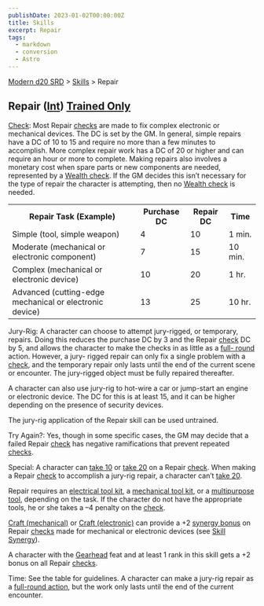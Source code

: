 ```yaml
---
publishDate: 2023-01-02T00:00:00Z
title: Skills
excerpt: Repair
tags:
  - markdown
  - conversion
  - Astro
---
```


[Modern d20 SRD](/#modernD20) > [Skills](modern-d20-srd-skills-index) > Repair

## Repair ([Int](modern-d20-srd-basics-ability-scores)) [Trained Only](modern-d20-srd-skills-skill-basics)

[Check](modern-d20-srd-skills-skill-basics-php#skill-check-index): Most Repair
[checks](modern-d20-srd-skills-skill-basics-php#skill-check-index) are made to
fix complex electronic or mechanical devices. The DC is set by the GM. In
general, simple repairs have a DC of 10 to 15 and require no more than a few
minutes to accomplish. More complex repair work has a DC of 20 or higher and
can require an hour or more to complete. Making repairs also involves a
monetary cost when spare parts or new components are needed, represented by a
[Wealth check](modern-d20-srd-wealth-wealth-check). If the GM decides this
isn’t necessary for the type of repair the character is attempting, then no
[Wealth check](modern-d20-srd-wealth-wealth-check) is needed.


<table> <tr> <th>Repair Task (Example)</th> <th>Purchase DC</th> <th>Repair DC</th> <th>Time</th> </tr> <tr><td> Simple (tool, simple weapon)</td><td> 4</td><td> 10</td><td> 1 min. </td></tr> <tr class="shaded"><td> Moderate (mechanical or electronic component)</td><td> 7</td><td> 15</td><td> 10 min. </td></tr> <tr><td> Complex (mechanical or electronic device)</td><td> 10</td><td> 20</td><td> 1 hr. </td></tr> <tr class="shaded"><td> Advanced (cutting-edge mechanical or electronic device)</td><td> 13</td><td> 25</td><td> 10 hr. </td></tr> </table>



Jury-Rig: A character can choose to attempt jury-rigged, or temporary,
repairs. Doing this reduces the purchase DC by 3 and the Repair
[check](modern-d20-srd-skills-skill-basics-php#skill-check-index) DC by 5, and
allows the character to make the checks in as little as a [full- round](modern-d20-srd-combat-full-round-actions) action. However, a jury-
rigged repair can only fix a single problem with a [check](modern-d20-srd-skills-skill-basics-php#skill-check-index), and the temporary repair only
lasts until the end of the current scene or encounter. The jury-rigged object
must be fully repaired thereafter.

A character can also use jury-rig to hot-wire a car or jump-start an engine or
electronic device. The DC for this is at least 15, and it can be higher
depending on the presence of security devices.

The jury-rig application of the Repair skill can be used untrained.

Try Again?: Yes, though in some specific cases, the GM may decide that a
failed Repair [check](modern-d20-srd-skills-skill-basics-php#skill-check-index) has negative ramifications that prevent repeated
[checks](modern-d20-srd-skills-skill-basics-php#skill-check-index).

Special: A character can [take 10](modern-d20-srd-skills-skill-basics-php#take10-index) or [take 20](modern-d20-srd-skills-skill-basics-php#take20-index) on a Repair [check](modern-d20-srd-skills-skill-basics-php#skill-check-index). When making a Repair [check](modern-d20-srd-skills-skill-basics-php#skill-check-index) to accomplish a jury-rig repair, a
character can’t [take 20](modern-d20-srd-skills-skill-basics-php#take20-index).

Repair requires an [electrical tool kit](modern-d20-srd-equipment-professional-equipment), a [mechanical tool kit](modern-d20-srd-equipment-professional-equipment), or a [multipurpose tool](modern-d20-srd-equipment-professional-equipment), depending on the task. If the character do not have
the appropriate tools, he or she takes a –4 penalty on the
[check](modern-d20-srd-skills-skill-basics-php#skill-check-index).

[Craft (mechanical)](modern-d20-srd-skills-craft-mechanical) or [Craft (electronic)](modern-d20-srd-skills-craft-electronic) can provide a +2
[synergy bonus](modern-d20-srd-skills-skill-basics-php#skill-synergy-index) on
Repair [checks](modern-d20-srd-skills-skill-basics-php#skill-check-index) made
for mechanical or electronic devices (see [Skill Synergy](modern-d20-srd-skills-skill-basics-php#skill-synergy-index)).

A character with the [Gearhead](modern-d20-srd-feats-gearhead) feat and at
least 1 rank in this skill gets a +2 bonus on all Repair
[checks](modern-d20-srd-skills-skill-basics-php#skill-check-index).

Time: See the table for guidelines. A character can make a jury-rig repair as
a [full-round action](modern-d20-srd-combat-full-round-actions), but the work
only lasts until the end of the current encounter.

